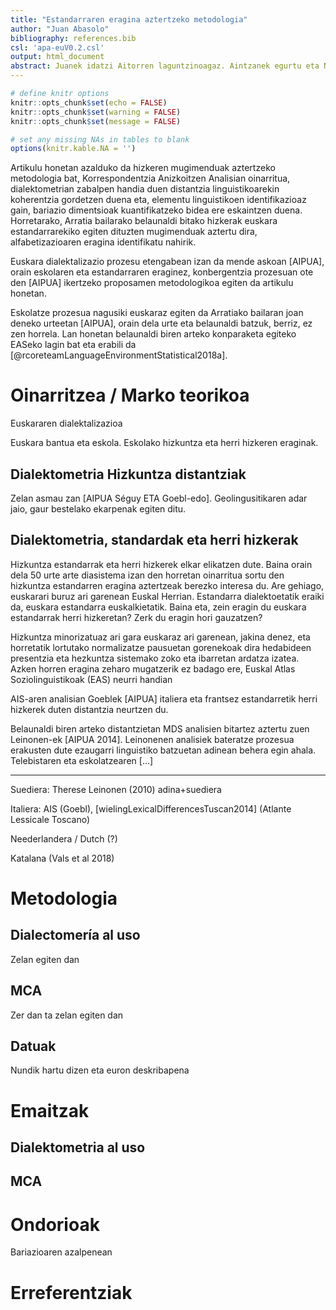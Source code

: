 ```yaml
---
title: "Estandarraren eragina aztertzeko metodologia"
author: "Juan Abasolo"
bibliography: references.bib
csl: 'apa-euV0.2.csl'
output: html_document
abstract: Juanek idatzi Aitorren laguntzinoagaz. Aintzanek egurtu eta Naiak formatoa emon aldizkarirako
---
```


```r
# define knitr options
knitr::opts_chunk$set(echo = FALSE)
knitr::opts_chunk$set(warning = FALSE)
knitr::opts_chunk$set(message = FALSE)

# set any missing NAs in tables to blank
options(knitr.kable.NA = '')
```

Artikulu honetan azalduko da hizkeren mugimenduak aztertzeko metodologia bat, Korrespondentzia Anizkoitzen Analisian oinarritua, dialektometrian zabalpen handia duen distantzia linguistikoarekin koherentzia gordetzen duena eta, elementu linguistikoen identifikazioaz gain, bariazio dimentsioak kuantifikatzeko bidea ere eskaintzen duena. Horretarako, Arratia bailarako belaunaldi bitako hizkerak euskara estandarrarekiko egiten dituzten mugimenduak aztertu dira, alfabetizazioaren eragina identifikatu nahirik.

Euskara dialektalizazio prozesu etengabean izan da mende askoan [AIPUA], orain eskolaren eta estandarraren eraginez, konbergentzia prozesuan ote den [AIPUA] ikertzeko proposamen metodologikoa egiten da artikulu honetan.

Eskolatze prozesua nagusiki euskaraz egiten da Arratiako bailaran joan deneko urteetan [AIPUA], orain dela urte eta belaunaldi batzuk, berriz, ez zen horrela. 
Lan honetan belaunaldi biren arteko konparaketa egiteko EASeko lagin bat eta erabili da [@rcoreteamLanguageEnvironmentStatistical2018a].


# Oinarritzea / Marko teorikoa

Euskararen dialektalizazioa

Euskara bantua eta eskola. Eskolako hizkuntza eta herri hizkeren eraginak.

## Dialektometria Hizkuntza distantziak

Zelan asmau zan [AIPUA Séguy ETA Goebl-edo]. Geolingusitikaren adar jaio, gaur bestelako ekarpenak egiten ditu.

## Dialektometria, standardak eta herri hizkerak

Hizkuntza estandarrak eta herri hizkerek elkar elikatzen dute. Baina orain dela 50 urte arte diasistema izan den horretan oinarritua sortu den hizkuntza estandarren eragina aztertzeak berezko interesa du. Are gehiago, euskarari buruz ari garenean Euskal Herrian. Estandarra dialektoetatik eraiki da, euskara estandarra euskalkietatik. Baina eta, zein eragin du euskara estandarrak herri hizkeretan? Zerk du eragin hori gauzatzen?

Hizkuntza minorizatuaz ari gara euskaraz ari garenean, jakina denez, eta horretatik lortutako normalizatze pausuetan gorenekoak dira hedabideen presentzia eta hezkuntza sistemako zoko eta ibarretan ardatza izatea. Azken horren eragina zeharo mugatzerik ez badago ere, Euskal Atlas Soziolinguistikoak (EAS) neurri handian


AIS-aren analisian Goeblek [AIPUA] italiera eta frantsez estandarretik herri hizkerek duten distantzia neurtzen du.

Belaunaldi biren arteko distantzietan MDS analisien bitartez aztertu zuen Leinonen-ek [AIPUA 2014]. Leinonenen analisiek bateratze prozesua erakusten dute ezaugarri linguistiko batzuetan adinean behera egin ahala. Telebistaren eta eskolatzearen [...] 


---

Suediera: Therese Leinonen (2010) adina+suediera

Italiera: AIS (Goebl), [wielingLexicalDifferencesTuscan2014] (Atlante Lessicale Toscano)

Neederlandera / Dutch (?)

Katalana (Vals et al 2018)

# Metodologia



## Dialectomería al uso

Zelan egiten dan

## MCA

Zer dan ta zelan egiten dan

## Datuak

Nundik hartu dizen eta euron deskribapena

# Emaitzak

## Dialektometria al uso

## MCA

# Ondorioak

Bariazioaren azalpenean

# Erreferentziak









